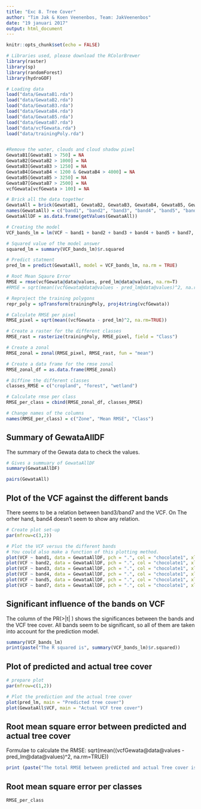 ```yaml
---
title: "Exc 8. Tree Cover"
author: "Tim Jak & Koen Veenenbos, Team: JakVeenenbos"
date: "19 januari 2017"
output: html_document
---
```


```r
knitr::opts_chunk$set(echo = FALSE)

# Libraries used, please download the RColorBrewer
library(raster)
library(sp)
library(randomForest)
library(hydroGOF)

# Loading data
load("data/GewataB1.rda")
load("data/GewataB2.rda")
load("data/GewataB3.rda")
load("data/GewataB4.rda")
load("data/GewataB5.rda")
load("data/GewataB7.rda")
load("data/vcfGewata.rda")
load("data/trainingPoly.rda")


#Remove the water, clouds and cloud shadow pixel
GewataB1[GewataB1 > 750] = NA
GewataB2[GewataB2 > 1000] = NA
GewataB3[GewataB3 > 1250] = NA
GewataB4[GewataB4 < 1200 & GewataB4 > 4000] = NA
GewataB5[GewataB5 > 3250] = NA
GewataB7[GewataB7 > 2500] = NA
vcfGewata[vcfGewata > 100] = NA

# Brick all the data together
GewataAll = brick(GewataB1, GewataB2, GewataB3, GewataB4, GewataB5, GewataB7, vcfGewata)
names(GewataAll) = c("band1", "band2", "band3", "band4", "band5", "band7", "VCF")
GewataAllDF = as.data.frame(getValues(GewataAll))

# Creating the model
VCF_bands_lm = lm(VCF ~ band1 + band2 + band3 + band4 + band5 + band7, data=GewataAllDF)

# Squared value of the model answer
squared_lm = summary(VCF_bands_lm)$r.squared 

# Predict statment
pred_lm = predict(GewataAll, model = VCF_bands_lm, na.rm = TRUE)

# Root Mean Sqaure Error
RMSE = rmse(vcfGewata@data@values, pred_lm@data@values, na.rm=T)
#RMSE = sqrt(mean((vcfGewata@data@values - pred_lm@data@values)^2, na.rm=TRUE))

# Reproject the training polygons
repr_poly = spTransform(trainingPoly, proj4string(vcfGewata))

# Calculate RMSE per pixel
RMSE_pixel = sqrt(mean((vcfGewata - pred_lm)^2, na.rm=TRUE))

# Create a raster for the different classes 
RMSE_rast = rasterize(trainingPoly, RMSE_pixel, field = "Class")

# Create a zonal 
RMSE_zonal = zonal(RMSE_pixel, RMSE_rast, fun = "mean")

# Create a data frame for the rmse zonal
RMSE_zonal_df = as.data.frame(RMSE_zonal)

# Diffine the different classes
classes_RMSE = c("cropland", "forest", "wetland")

# Calculate rmse per class
RMSE_per_class = cbind(RMSE_zonal_df, classes_RMSE)

# Change names of the columns
names(RMSE_per_class) = c("Zone", "Mean RMSE", "Class")

```

## Summary of GewataAllDF

The summary of the Gewata data to check the values.

```r
# Gives a summuary of GewataAllDF 
summary(GewataAllDF)
```

```r
pairs(GewataAll)
```



## Plot of the VCF against the different bands

There seems to be a relation between band3/band7 and the VCF.
On The orher hand, band4 doesn't seem to show any relation.

```r
# Create plot set-up
par(mfrow=c(3,2))

# Plot the VCF versus the different bands 
# You could also make a function of this plotting method.
plot(VCF ~ band1, data = GewataAllDF, pch = ".", col = "chocolate1", xlim = c(0, 750), ylim = c(0, 100))
plot(VCF ~ band2, data = GewataAllDF, pch = ".", col = "chocolate1", xlim = c(0, 1000), ylim = c(0, 100))
plot(VCF ~ band3, data = GewataAllDF, pch = ".", col = "chocolate1", xlim = c(0, 1250), ylim = c(0, 100))
plot(VCF ~ band4, data = GewataAllDF, pch = ".", col = "chocolate1", xlim = c(0, 4000), ylim = c(0, 100))
plot(VCF ~ band5, data = GewataAllDF, pch = ".", col = "chocolate1", xlim = c(0, 3250), ylim = c(0, 100))
plot(VCF ~ band7, data = GewataAllDF, pch = ".", col = "chocolate1", xlim = c(0, 2500), ylim = c(0, 100))

```

## Significant influence of the bands on VCF

The column of the PR(>|t| ) shows the significances between the bands and the VCF tree cover.
All bands seem to be significant, so all of them are taken into account for the prediction model.

```r
summary(VCF_bands_lm)
print(paste("The R squared is", summary(VCF_bands_lm)$r.squared))
```

## Plot of predicted and actual tree cover

```r
# prepare plot
par(mfrow=c(1,2))

# Plot the prediction and the actual tree cover
plot(pred_lm, main = "Predicted tree cover")
plot(GewataAll$VCF, main = "Actual VCF tree cover")
```

## Root mean square error between predicted and actual tree cover

Formulae to calculate the RMSE: sqrt(mean((vcfGewata@data@values - pred_lm@data@values)^2, na.rm=TRUE))

```r
print (paste("The total RMSE between predicted and actual Tree cover is", RMSE))
```


## Root mean square error per classes

```r
RMSE_per_class
```



